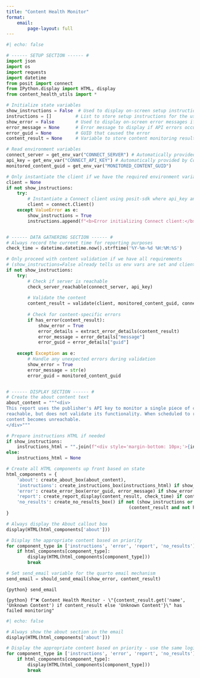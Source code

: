 ```yaml
---
title: "Content Health Monitor"
format: 
    email:
        page-layout: full
---
```


```python
#| echo: false

# ------ SETUP SECTION ------ #
import json
import os
import requests
import datetime
from posit import connect
from IPython.display import HTML, display
from content_health_utils import *

# Initialize state variables
show_instructions = False  # Used to display on-screen setup instructions if environment variables are missing
instructions = []         # List to store setup instructions for the user
show_error = False        # Used to display on-screen error messages if API errors occur
error_message = None      # Error message to display if API errors occur
error_guid = None         # GUID that caused the error
content_result = None     # Variable to store content monitoring result

# Read environment variables
connect_server = get_env_var("CONNECT_SERVER") # Automatically provided by Connect, must be set when previewing locally
api_key = get_env_var("CONNECT_API_KEY") # Automatically provided by Connect, must be set when previewing locally
monitored_content_guid = get_env_var("MONITORED_CONTENT_GUID")

# Only instantiate the client if we have the required environment variables
client = None
if not show_instructions:
    try:
        # Instantiate a Connect client using posit-sdk where api_key and url are automatically read from our environment vars
        client = connect.Client()
    except ValueError as e:
        show_instructions = True
        instructions.append(f"<b>Error initializing Connect client:</b> {str(e)}")


# ------ DATA GATHERING SECTION ------ #
# Always record the current time for reporting purposes
check_time = datetime.datetime.now().strftime('%Y-%m-%d %H:%M:%S')

# Only proceed with content validation if we have all requirements
# (show_instructions=False already tells us env vars are set and client was initialized)
if not show_instructions:
    try:
        # Check if server is reachable
        check_server_reachable(connect_server, api_key)
        
        # Validate the content
        content_result = validate(client, monitored_content_guid, connect_server, api_key)
        
        # Check for content-specific errors
        if has_error(content_result):
            show_error = True
            error_details = extract_error_details(content_result)
            error_message = error_details["message"]
            error_guid = error_details["guid"]
            
    except Exception as e:
        # Handle any unexpected errors during validation
        show_error = True
        error_message = str(e)
        error_guid = monitored_content_guid


# ------ DISPLAY SECTION ------ #
# Create the about content text
about_content = """<div>
This report uses the publisher's API key to monitor a single piece of content. It checks whether the content is 
reachable, but does not validate its functionality. When scheduled to run regularly, it will send an email alert if the 
content becomes unreachable.
</div>"""

# Prepare instructions HTML if needed
if show_instructions:
    instructions_html = "".join(f"<div style='margin-bottom: 10px;'>{instruction}</div>" for instruction in instructions)
else:
    instructions_html = None

# Create all HTML components up front based on state
html_components = {
    'about': create_about_box(about_content),
    'instructions': create_instructions_box(instructions_html) if show_instructions else None,
    'error': create_error_box(error_guid, error_message) if show_error else None,
    'report': create_report_display(content_result, check_time) if content_result and not has_error(content_result) else None,
    'no_results': create_no_results_box() if not (show_instructions or show_error or 
                                              (content_result and not has_error(content_result))) else None
}

# Always display the About callout box
display(HTML(html_components['about']))

# Display the appropriate content based on priority
for component_type in ['instructions', 'error', 'report', 'no_results']:
    if html_components[component_type]:
        display(HTML(html_components[component_type]))
        break

# Set send_email variable for the quarto email mechanism
send_email = should_send_email(show_error, content_result)
```



::: {.email}

::: {.email-scheduled}
`{python} send_email`
:::

::: {.subject}
`{python} f"❌ Content Health Monitor - \"{content_result.get('name', 'Unknown Content') if content_result else 'Unknown Content'}\" has failed monitoring"`
:::

```python
#| echo: false

# Always show the about section in the email
display(HTML(html_components['about']))

# Display the appropriate content based on priority - use the same logic as the main report
for component_type in ['instructions', 'error', 'report', 'no_results']:
    if html_components[component_type]:
        display(HTML(html_components[component_type]))
        break
```
:::
